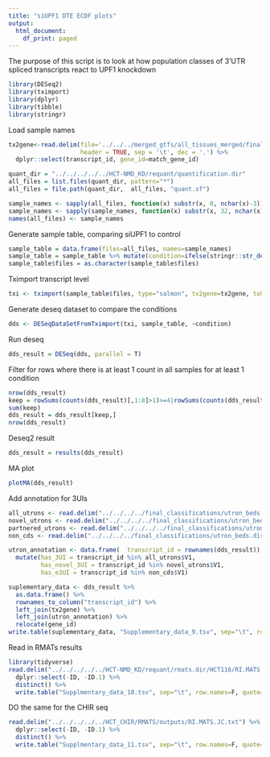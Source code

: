 ```yaml
---
title: "siUPF1 DTE ECDF plots"
output:
  html_document:
    df_print: paged
---
```


The purpose of this script is to look at how population classes of 3'UTR spliced transcripts react to UPF1 knockdown

```r
library(DESeq2)
library(tximport)
library(dplyr)
library(tibble)
library(stringr)
```

Load sample names

```r
tx2gene<-read.delim(file='../../../merged_gtfs/all_tissues_merged/final_geneset.dir/all_tissues_agg-agg-agg.filtered.tx2gene.tsv', 
                    header = TRUE, sep = '\t', dec = '.') %>%
  dplyr::select(transcript_id, gene_id=match_gene_id)

quant_dir = "../../../../../HCT-NMD_KD/requant/quantification.dir"
all_files = list.files(quant_dir, pattern="*")
all_files = file.path(quant_dir,  all_files, "quant.sf")

sample_names <- sapply(all_files, function(x) substr(x, 0, nchar(x)-3))
sample_names <- sapply(sample_names, function(x) substr(x, 32, nchar(x)))
names(all_files) <- sample_names
```

Generate sample table, comparing siUPF1 to control

```r
sample_table = data.frame(files=all_files, names=sample_names)
sample_table = sample_table %>% mutate(condition=ifelse(stringr::str_detect(names, "HCT116-R"), "siControl", "siUPF1"))
sample_table$files = as.character(sample_table$files)
```

Tximport transcript level

```r
txi <- tximport(sample_table$files, type="salmon", tx2gene=tx2gene, txOut=T)
```

Generate deseq dataset to compare the conditions

```r
dds <- DESeqDataSetFromTximport(txi, sample_table, ~condition)
```

Run deseq

```r
dds_result = DESeq(dds, parallel = T)
```

Filter for rows where there is at least 1 count in all samples for at least 1 condition

```r
nrow(dds_result)
keep = rowSums(counts(dds_result)[,1:8]>1)>=4|rowSums(counts(dds_result)[,9:16]>1)>=4
sum(keep)
dds_result = dds_result[keep,]
nrow(dds_result)
```

Deseq2 result

```r
dds_result = results(dds_result)
```

MA plot

```r
plotMA(dds_result)
```
Add annotation for 3UIs
```r
all_utrons <- read.delim("../../../../final_classifications/utron_beds.dir/CCLE-agg-agg.all_utrons.ids.gz", header=F)
novel_utrons <- read.delim("../../../../final_classifications/utron_beds.dir/CCLE-agg-agg.novel_utrons.ids.gz", header=F)
partnered_utrons <- read.delim("../../../../final_classifications/utron_beds.dir/CCLE-agg-agg.partnered_utrons.ids.gz", header=F)
non_cds <- read.delim("../../../../final_classifications/utron_beds.dir/CCLE-agg-agg.no_cds_utrons.ids.gz", header=F)

utron_annotation <- data.frame(  transcript_id = rownames(dds_result)) %>%
  mutate(has_3UI = transcript_id %in% all_utrons$V1,
         has_novel_3UI = transcript_id %in% novel_utrons$V1,
         has_e3UI = transcript_id %in% non_cds$V1)

suplementary_data <- dds_result %>%
  as.data.frame() %>%
  rownames_to_column("transcript_id") %>%
  left_join(tx2gene) %>%
  left_join(utron_annotation) %>%
  relocate(gene_id)
write.table(suplementary_data, "Supplementary_data_9.tsv", sep="\t", row.names=F, quote=F)

```
Read in RMATs results

```r
library(tidyverse)
read.delim("../../../../../HCT-NMD_KD/requant/rmats.dir/HCT116/RI.MATS.JC.txt") %>%
  dplyr::select(-ID, -ID.1) %>%
  distinct() %>%
  write.table("Supplmentary_data_10.tsv", sep="\t", row.names=F, quote=F)

```

DO the same for the CHIR seq

```r
read.delim("../../../../../HCT_CHIR/RMATS/outputs/RI.MATS.JC.txt") %>%
  dplyr::select(-ID, -ID.1) %>%
  distinct() %>%
  write.table("Supplmentary_data_11.tsv", sep="\t", row.names=F, quote=F)

```